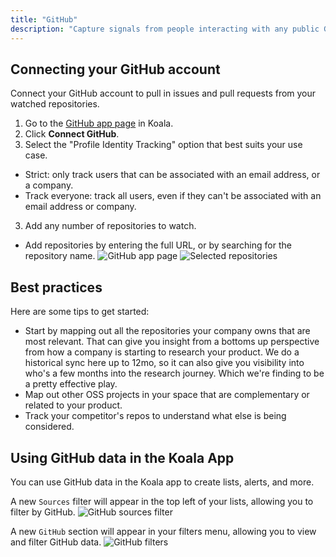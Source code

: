 ```yaml
---
title: "GitHub"
description: "Capture signals from people interacting with any public GitHub repo."
---
```



## Connecting your GitHub account
Connect your GitHub account to pull in issues and pull requests from your watched repositories.


1. Go to the [GitHub app page](https://app.getkoala.com/goto/apps/github) in Koala.
2. Click **Connect GitHub**.
3. Select the "Profile Identity Tracking" option that best suits your use case.

- Strict: only track users that can be associated with an email address, or a company.
- Track everyone: track all users, even if they can't be associated with an email address or company.

3. Add any number of repositories to watch.

- Add repositories by entering the full URL, or by searching for the repository name.
![GitHub app page](/images/integrations/github/github-repos.jpg)
![Selected repositories](/images/integrations/github/selected-repo.jpg)


## Best practices
Here are some tips to get started:

- Start by mapping out all the repositories your company owns that are most relevant. That can give you insight from a bottoms up perspective from how a company is starting to research your product. We do a historical sync here up to 12mo, so it can also give you visibility into who's a few months into the research journey. Which we're finding to be a pretty effective play.
- Map out other OSS projects in your space that are complementary or related to your product.
- Track your competitor's repos to understand what else is being considered.


## Using GitHub data in the Koala App

You can use GitHub data in the Koala app to create lists, alerts, and more.

A new `Sources` filter will appear in the top left of your lists, allowing you to filter by GitHub.
![GitHub sources filter](/images/integrations/github/source-filter.jpg)

A new `GitHub` section will appear in your filters menu, allowing you to view and filter GitHub data.
![GitHub filters](/images/integrations/github/filters.jpg)
